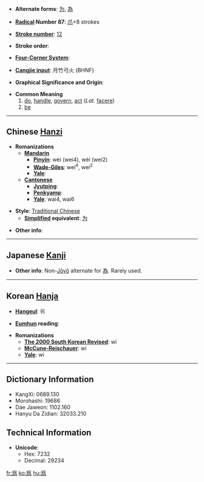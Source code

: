 * '''Alternate forms''': [[为]], [[為]]

* '''[[Wiktionary:Chinese radical index| Radical]] Number 87''': [[Wiktionary:Chinese radical index 爪|爪]]+8 strokes

* '''[[Wiktionary:Chinese total strokes index|Stroke number]]''': [[Wiktionary:Chinese total strokes index 12|12]]

* '''Stroke order''': 

* '''[[Wiktionary:Chinese four corner index|Four-Corner System]]''': 

* '''[[Wiktionary:Chinese Cangjie index|Cangjie input]]''': 月竹弓火 (BHNF)

* '''Graphical Significance and Origin''': 

* '''Common Meaning'''
*# [[do]], [[handle]], [[govern]], [[act]] (''Lat.'' [[facere]])
*# [[be]]

----

== Chinese [[Hanzi]] ==

* '''Romanizations'''
** '''[[Mandarin]]'''
*** '''[[Pinyin]]''': wèi (wei4), wéi (wei2)
*** '''[[Wade-Giles]]''': wei<sup>4</sup>, wei<sup>2</sup>
*** '''[[Yale]]''': 
** '''[[Cantonese]]'''
*** '''[[Jyutping]]''':
*** '''[[Penkyamp]]''': 
*** '''[[Yale]]''': wai4, wai6

* '''Style''': [[Traditional Chinese]] 
** '''[[Simplified Chinese|Simplified]] equivalent''': [[为]]

* '''Other info''': 

----

== Japanese [[Kanji]] ==
{{kanji|on readings=[[い]] (i)
|kun readings=[[ため]] (tame), [[する]] (suru), [[なす]] (nasu), [[なる]] (naru)}}

* '''Other info''': Non-[[w:Jōyō kanji|Jōyō]] alternate for [[為]].  Rarely used.

----

== Korean [[Hanja]] ==

* '''[[Hangeul]]''': 위

* '''[[Eumhun]] reading''': 

* '''Romanizations'''
** '''[[The 2000 South Korean Revised Romanization|The 2000 South Korean Revised]]''': wi
** '''[[McCune-Reischauer]]''': wi
** '''[[Yale]]''': wi

----

== Dictionary Information ==

* KangXi: 0689.130
* Morohashi: 19686
* Dae Jaweon: 1102.160
* Hanyu Da Zidian: 32033.210

== Technical Information ==

* '''Unicode''':
** Hex: 7232
** Decimal: 29234

[[fr:爲]]
[[ko:爲]]
[[hu:爲]]